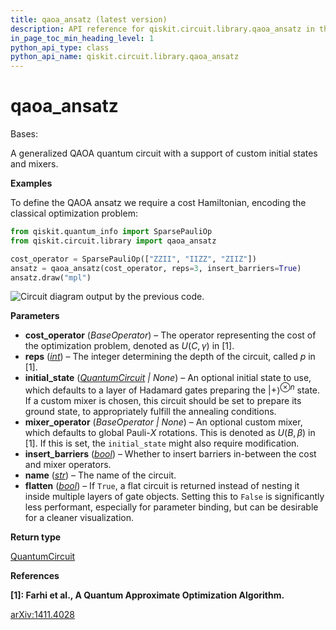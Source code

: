 ```yaml
---
title: qaoa_ansatz (latest version)
description: API reference for qiskit.circuit.library.qaoa_ansatz in the latest version of qiskit
in_page_toc_min_heading_level: 1
python_api_type: class
python_api_name: qiskit.circuit.library.qaoa_ansatz
---
```


<span id="qaoa-ansatz" />

# qaoa\_ansatz

<Class id="qiskit.circuit.library.qaoa_ansatz" isDedicatedPage={true} github="https://github.com/Qiskit/qiskit/tree/stable/1.4/qiskit/circuit/library/n_local/qaoa_ansatz.py#L33-L105" signature="qiskit.circuit.library.qaoa_ansatz(cost_operator, reps=1, initial_state=None, mixer_operator=None, insert_barriers=False, name='QAOA', flatten=True)" modifiers="class">
  Bases:

  A generalized QAOA quantum circuit with a support of custom initial states and mixers.

  **Examples**

  To define the QAOA ansatz we require a cost Hamiltonian, encoding the classical optimization problem:

  ```python
  from qiskit.quantum_info import SparsePauliOp
  from qiskit.circuit.library import qaoa_ansatz

  cost_operator = SparsePauliOp(["ZZII", "IIZZ", "ZIIZ"])
  ansatz = qaoa_ansatz(cost_operator, reps=3, insert_barriers=True)
  ansatz.draw("mpl")
  ```

  ![Circuit diagram output by the previous code.](/images/api/qiskit/qiskit-circuit-library-qaoa_ansatz-1.avif)

  **Parameters**

  *   **cost\_operator** (*BaseOperator*) – The operator representing the cost of the optimization problem, denoted as $U(C, \gamma)$ in \[1].
  *   **reps** ([*int*](https://docs.python.org/3/library/functions.html#int "(in Python v3.13)")) – The integer determining the depth of the circuit, called $p$ in \[1].
  *   **initial\_state** ([*QuantumCircuit*](qiskit.circuit.QuantumCircuit "qiskit.circuit.QuantumCircuit") *| None*) – An optional initial state to use, which defaults to a layer of Hadamard gates preparing the $|+\rangle^{\otimes n}$ state. If a custom mixer is chosen, this circuit should be set to prepare its ground state, to appropriately fulfill the annealing conditions.
  *   **mixer\_operator** (*BaseOperator | None*) – An optional custom mixer, which defaults to global Pauli-$X$ rotations. This is denoted as $U(B, \beta)$ in \[1]. If this is set, the `initial_state` might also require modification.
  *   **insert\_barriers** ([*bool*](https://docs.python.org/3/library/functions.html#bool "(in Python v3.13)")) – Whether to insert barriers in-between the cost and mixer operators.
  *   **name** ([*str*](https://docs.python.org/3/library/stdtypes.html#str "(in Python v3.13)")) – The name of the circuit.
  *   **flatten** ([*bool*](https://docs.python.org/3/library/functions.html#bool "(in Python v3.13)")) – If `True`, a flat circuit is returned instead of nesting it inside multiple layers of gate objects. Setting this to `False` is significantly less performant, especially for parameter binding, but can be desirable for a cleaner visualization.

  **Return type**

  [QuantumCircuit](qiskit.circuit.QuantumCircuit "qiskit.circuit.QuantumCircuit")

  **References**

  **\[1]: Farhi et al., A Quantum Approximate Optimization Algorithm.**

  [arXiv:1411.4028](https://arxiv.org/pdf/1411.4028)
</Class>

